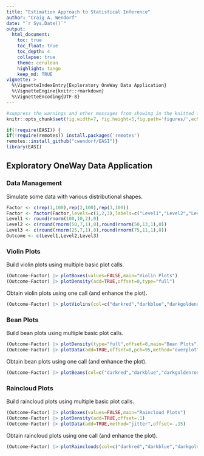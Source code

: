 ```yaml
---
title: "Estimation Approach to Statistical Inference"
author: "Craig A. Wendorf"
date: "`r Sys.Date()`"
output:
  html_document:
    toc: true
    toc_float: true
    toc_depth: 4
    collapse: true
    theme: cerulean
    highlight: tango
    keep_md: TRUE
vignette: >
  %\VignetteIndexEntry{Exploratory OneWay Data Application}
  %\VignetteEngine{knitr::rmarkdown}
  %\VignetteEncoding{UTF-8}
---
```


```r
#suppress the warnings and other messages from showing in the knitted file.
knitr::opts_chunk$set(fig.width=7, fig.height=5,fig.path='figures/',echo=TRUE,warning=FALSE,message=FALSE)
```

```r
if(!require(EASI)) {
if(!require(remotes)) install.packages('remotes')
remotes::install_github("cwendorf/EASI")}
library(EASI)
```

## Exploratory OneWay Data Application

### Data Management

Simulate some data with various distributional shapes.
```r
Factor <- c(rep(1,100),rep(2,100),rep(3,100))
Factor <- factor(Factor,levels=c(1,2,3),labels=c("Level1","Level2","Level3"))
Level1 <- round(rnorm(100,10,2),0)
Level2 <- c(round(rnorm(50,7,1),0),round(rnorm(50,13,1),0))
Level3 <- c(round(rnorm(25,7,1),0),round(rnorm(75,11,1),0))
Outcome <- c(Level1,Level2,Level3)
```

### Violin Plots

Build violin plots using multiple basic plot calls.
```r
(Outcome~Factor) |> plotBoxes(values=FALSE,main="Violin Plots")
(Outcome~Factor) |> plotDensity(add=TRUE,offset=0,type="full")
```

Obtain violin plots using one call (and enhance the plot).
```r
(Outcome~Factor) |> plotViolins(col=c("darkred","darkblue","darkgoldenrod"))
```

### Bean Plots

Build bean plots using multiple basic plot calls.
```r
(Outcome~Factor) |> plotDensity(type="full",offset=0,main="Bean Plots")
(Outcome~Factor) |> plotData(add=TRUE,offset=0,pch=95,method="overplot")
```

Obtain bean plots using one call (and enhance the plot).
```r
(Outcome~Factor) |> plotBeans(col=c("darkred","darkblue","darkgoldenrod"))
```

### Raincloud Plots

Build raincloud plots using multiple basic plot calls.
```r
(Outcome~Factor) |> plotBoxes(values=FALSE,main="Raincloud Plots")
(Outcome~Factor) |> plotDensity(add=TRUE,offset=.1)
(Outcome~Factor) |> plotData(add=TRUE,method="jitter",offset=-.15)
```

Obtain raincloud plots using one call (and enhance the plot).
```r
(Outcome~Factor) |> plotRainclouds(col=c("darkred","darkblue","darkgoldenrod"))
```
